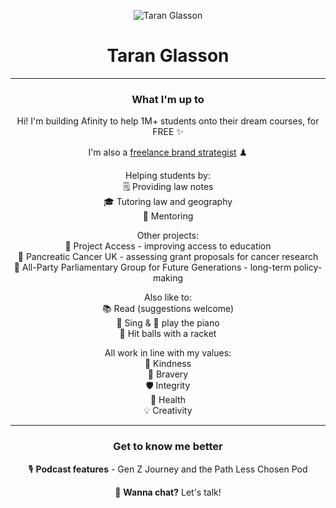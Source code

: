 
<Header buttonText="Freelance Portfolio" buttonHref="/research" />

<Image 
  src="/images/LinkedIn-DP-2024.png" 
  alt="Taran Glasson" 
  className="w-40 h-40 object-cover rounded-lg"
  width={512}
  height={512}
/>

# Taran Glasson  
---
### What I'm up to 

Hi! I'm building <Link href="https://afinity.ai/" target="_blank" rel="noopener noreferrer" className="hover:text-gray-600 transition-colors">Afinity</Link> to help 1M+ students onto their dream courses, for FREE ✨

I'm also a [freelance brand strategist](/research) ♟️  

Helping students by:  
    🗒️ Providing <Link href="https://www.stuvia.com/user/lawnotes08" target="_blank" rel="noopener noreferrer">law notes</Link>  
    🎓 Tutoring <Link href="https://www.superprof.co.uk/yrs-tutoring-experience-teaches-gdl-pdgl-and-llb-law-having-achieved-distinction-the-gdl-from-the-university-law.html" target="_blank" rel="noopener noreferrer">law</Link> and <Link href="https://www.superprof.co.uk/geography-cambridge-graduate-with-yrs-tutoring-experience-teaches-gcse-level-and-undergraduate-level-geography-and.html" target="_blank" rel="noopener noreferrer">geography</Link>  
    👥 <Link href="https://cal.com/taranglasson/mentoring" target="_blank" rel="noopener noreferrer">Mentoring</Link>

Other projects:  
    🚀 <Link href="https://projectaccess.org/" target="_blank" rel="noopener noreferrer">Project Access</Link> - improving access to education  
    🔬 <Link href="https://www.pancreaticcancer.org.uk/" target="_blank" rel="noopener noreferrer">Pancreatic Cancer UK</Link> - assessing grant proposals for cancer research  
    📝 <Link href="https://www.appgfuturegenerations.com/" target="_blank" rel="noopener noreferrer">All-Party Parliamentary Group for Future Generations</Link> - long-term policy-making  
    
Also like to:  
    📚 Read (suggestions welcome)  
    🎤 Sing & 🎹 play the piano  
    🎾 Hit balls with a racket  

All work in line with my values:  
    🫶 Kindness  
    🦁 Bravery  
    🛡️ Integrity  
    🍏 Health  
    💡 Creativity  

---
    
### Get to know me better

🎙️ **Podcast features** - <Link href="https://www.youtube.com/embed/db9bBDtz_bM" target="_blank" rel="noopener noreferrer">Gen Z Journey</Link> and the <Link href="https://www.youtube.com/@ThePathLessChosenPod" target="_blank" rel="noopener noreferrer">Path Less Chosen Pod</Link>

💬 **Wanna chat?** <Link href="https://cal.com/taranglasson/chat" target="_blank" rel="noopener noreferrer">Let's talk</Link>!

<div className="mt-8">
  <SocialLinks />
</div>
